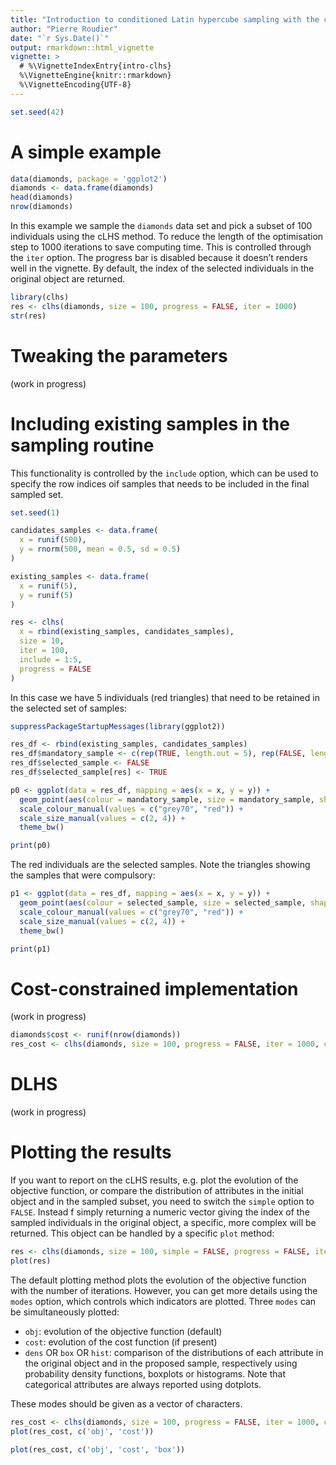 ```yaml
---
title: "Introduction to conditioned Latin hypercube sampling with the clhs package"
author: "Pierre Roudier"
date: "`r Sys.Date()`"
output: rmarkdown::html_vignette
vignette: >
  # %\VignetteIndexEntry{intro-clhs}
  %\VignetteEngine{knitr::rmarkdown}
  %\VignetteEncoding{UTF-8}
---
```


```r
set.seed(42)
```

# A simple example

```r
data(diamonds, package = 'ggplot2')
diamonds <- data.frame(diamonds)
head(diamonds)
nrow(diamonds)
```

In this example we sample the `diamonds` data set and pick a subset of 100 individuals using the cLHS method. To reduce the length of the optimisation step to 1000 iterations to save computing time. This is controlled through the `iter` option. The progress bar is disabled because it doesn't renders well in the vignette. By default, the index of the selected individuals in the original object are returned.

```r
library(clhs)
res <- clhs(diamonds, size = 100, progress = FALSE, iter = 1000)
str(res)
```

# Tweaking the parameters

(work in progress)

# Including existing samples in the sampling routine

This functionality is controlled by the `include` option, which can be used to specify the row indices oif samples that needs to be included in the final sampled set.

```r
set.seed(1)

candidates_samples <- data.frame(
  x = runif(500),
  y = rnorm(500, mean = 0.5, sd = 0.5)
)

existing_samples <- data.frame(
  x = runif(5),
  y = runif(5)
) 

res <- clhs(
  x = rbind(existing_samples, candidates_samples), 
  size = 10, 
  iter = 100, 
  include = 1:5, 
  progress = FALSE
)
```

In this case we have 5 individuals (red triangles) that need to be retained in the selected set of samples:

```r
suppressPackageStartupMessages(library(ggplot2))

res_df <- rbind(existing_samples, candidates_samples)
res_df$mandatory_sample <- c(rep(TRUE, length.out = 5), rep(FALSE, length.out = 500))
res_df$selected_sample <- FALSE
res_df$selected_sample[res] <- TRUE

p0 <- ggplot(data = res_df, mapping = aes(x = x, y = y)) +
  geom_point(aes(colour = mandatory_sample, size = mandatory_sample, shape = mandatory_sample)) +
  scale_colour_manual(values = c("grey70", "red")) +
  scale_size_manual(values = c(2, 4)) +
  theme_bw()

print(p0)
```

The red individuals are the selected samples. Note the triangles showing the samples that were compulsory:

```r
p1 <- ggplot(data = res_df, mapping = aes(x = x, y = y)) +
  geom_point(aes(colour = selected_sample, size = selected_sample, shape = mandatory_sample)) +
  scale_colour_manual(values = c("grey70", "red")) +
  scale_size_manual(values = c(2, 4)) +
  theme_bw()

print(p1)
```

# Cost-constrained implementation

(work in progress)

```r
diamonds$cost <- runif(nrow(diamonds))
res_cost <- clhs(diamonds, size = 100, progress = FALSE, iter = 1000, cost = 'cost')
```

# DLHS 

(work in progress)

# Plotting the results

If you want to report on the cLHS results, e.g. plot the evolution of the objective function, or compare the distribution of attributes in the initial object and in the sampled subset, you need to switch the `simple` option to `FALSE`. Instead f simply returning a numeric vector giving the index of the sampled individuals in the original object, a specific, more complex will be returned. This object can be handled by a specific `plot` method:

```r
res <- clhs(diamonds, size = 100, simple = FALSE, progress = FALSE, iter = 1000)
plot(res)
```

The default plotting method plots the evolution of the objective function with the number of iterations. However, you can get more details using the `modes` option, which controls which indicators are plotted. Three `modes` can be simultaneously plotted:

- `obj`: evolution of the objective function (default)
- `cost`: evolution of the cost function (if present)
- `dens` OR `box` OR `hist`: comparison of the distributions of each attribute in the original object and in the proposed sample, respectively using probability density functions, boxplots or histograms. Note that categorical attributes are always reported using dotplots.

These modes should be given as a vector of characters.

```r
res_cost <- clhs(diamonds, size = 100, progress = FALSE, iter = 1000, cost = 'cost', simple = FALSE)
plot(res_cost, c('obj', 'cost'))
```

```r
plot(res_cost, c('obj', 'cost', 'box'))
```
